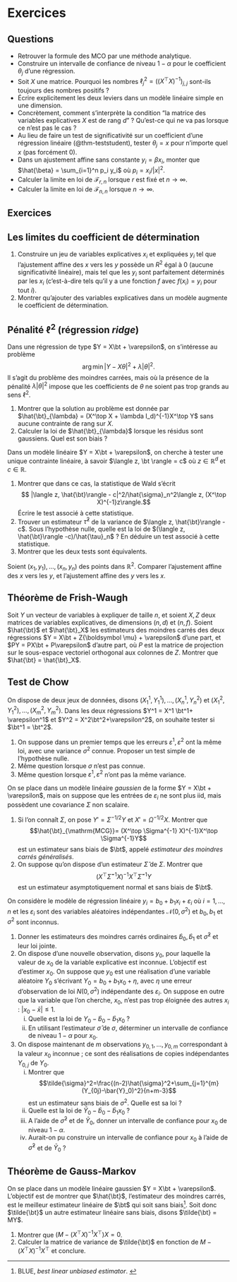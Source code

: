 # Exercices {.unnumbered}


## Questions

- Retrouver la formule des MCO par une méthode analytique. 
- Construire un intervalle de confiance de niveau $1-\alpha$ pour le coefficient $\theta_j$ d'une régression. 
- Soit $X$ une matrice. Pourquoi les nombres $\ell^2_j = ((X^\top X)^{-1})_{j,j}$ sont-ils toujours des nombres positifs ?
- Écrire explicitement les deux leviers dans un modèle linéaire simple en une dimension. 
- Concrètement, comment s'interprète la condition "la matrice des variables explicatives $X$ est de rang $d$" ? Qu'est-ce qui ne va pas lorsque ce n'est pas le cas ?
- Au lieu de faire un test de significativité sur un coefficient d'une régression linéaire (@thm-teststudent), tester $\theta_j=x$ pour n'importe quel $x$ (pas forcément $0$). 
- Dans un ajustement affine sans constante $y_i=\beta x_i$, monter que $\hat{\beta} = \sum_{i=1}^n p_i y_i$ où $p_i = x_i/|x|^2$. 
- Calculer la limite en loi de $\mathscr{F}_{r,n}$ lorsque $r$ est fixé et $n \to \infty$. 
- Calculer la limite en loi de $\mathscr{F}_{n,n}$ lorsque $n \to \infty$. 

## Exercices


:::{#exr-corrcaus}

## Les limites du coefficient de détermination

1. Construire un jeu de variables explicatives $x_i$ et expliquées $y_i$ tel que l'ajustement affine des $x$ vers les $y$ possède un $R^2$ égal à 0 (aucune significativité linéaire), mais tel que les $y_i$ sont parfaitement déterminés par les $x_i$ (c'est-à-dire tels qu'il y a une fonction $f$ avec $f(x_i)=y_i$ pour tout $i$). 
2. Montrer qu'ajouter des variables explicatives dans un modèle augmente le coefficient de détermination. 

:::

:::{#exr-regl2}

## Pénalité $\ell^2$ (régression *ridge*)

Dans une régression de type $Y = X\bt + \varepsilon$, on s'intéresse au problème 
$$ \arg \min |Y - X\theta|^2 + \lambda |\theta|^2.$$
Il s'agit du problème des moindres carrées, mais où la présence de la pénalité $\lambda|\theta|^2$ impose que les coefficients de $\theta$ ne soient pas trop grands au sens $\ell^2$. 

1. Montrer que la solution au problème est donnée par $\hat{\bt}_{\lambda} = (X^\top X + \lambda I_d)^{-1}X^\top Y$ sans aucune contrainte de rang sur $X$. 
2. Calculer la loi de $\hat{\bt}_{\lambda}$ lorsque les résidus sont gaussiens. Quel est son biais ?

:::

:::{#exr-uniquecontrainte}

Dans un modèle linéaire $Y = X\bt + \varepsilon$, on cherche à tester une unique contrainte linéaire, à savoir $\langle z, \bt \rangle = c$ où $z \in \mathbb{R}^d$ et $c \in \mathbb{R}$. 

1. Montrer que dans ce cas, la statistique de Wald s'écrit $$ |\langle z, \hat{\bt}\rangle - c|^2/\hat{\sigma}_n^2\langle z, (X^\top X)^{-1}z\rangle.$$
Écrire le test associé à cette statistique. 
1. Trouver un estimateur $\hat{\tau}^2$ de la variance de $\langle z, \hat{\bt}\rangle -c$. Sous l'hypothèse nulle, quelle est la loi de $(\langle z, \hat{\bt}\rangle -c)/\hat{\tau}_n$ ? En déduire un test associé à cette statistique. 
2. Montrer que les deux tests sont équivalents. 

:::


:::{#exr-aju}

Soient $(x_1, y_1), \dotsc, (x_n, y_n)$ des points dans $\mathbb{R}^2$. Comparer l'ajustement affine des $x$ vers les $y$, et l'ajustement affine des $y$ vers les $x$. 

:::

:::{#exr-fw}

## Théorème de Frish-Waugh

Soit $Y$ un vecteur de variables à expliquer de taille $n$, et soient $X,Z$ deux matrices de variables explicatives, de dimensions $(n,d)$ et $(n,f)$. Soient $\hat{\bt}$ et $\hat{\bt}_X$ les estimateurs des moindres carrés des deux régressions $Y = X\bt + Z{\boldsymbol \mu} + \varepsilon$ d'une part, et $PY = PX\bt + P\varepsilon$ d'autre part, où $P$ est la matrice de projection sur le sous-espace vectoriel orthogonal aux colonnes de $Z$. Montrer que $\hat{\bt} = \hat{\bt}_X$. 

:::

:::{#exr-chow}

## Test de Chow

On dispose de deux jeux de données, disons $(X^1_1, Y^1_1), \dotsc, (X^1_n, Y^2_n)$ et $(X^2_{1}, Y^2_{1}), \dotsc, (X^2_m, Y^2_m)$. Dans les deux régressions $Y^1 = X^1 \bt^1+ \varepsilon^1$ et $Y^2 = X^2\bt^2+\varepsilon^2$, on souhaite tester si $\bt^1 = \bt^2$. 

1. On suppose dans un premier temps que les erreurs $\varepsilon^1, \varepsilon^2$ ont la même loi, avec une variance $\sigma^2$ connue. Proposer un test simple de l'hypothèse nulle. 
2. Même question lorsque $\sigma$ n'est pas connue.
3. Même question lorsque $\varepsilon^1,\varepsilon^2$ n'ont pas la même variance. 

:::

:::{#exr-covnonscal}

On se place dans un modèle linéaire *gaussien* de la forme $Y = X\bt + \varepsilon$, mais on suppose que les entrées de $\varepsilon_i$ ne sont plus iid, mais possèdent une covariance $\Sigma$ non scalaire. 

1. Si l'on connaît $\Sigma$, on pose $Y' = \Sigma^{-1/2}Y$ et $X' = \Omega^{-1/2}X$. Montrer que $$\hat{\bt}_{\mathrm{MCG}}= (X^\top \Sigma^{-1} X)^{-1}X^\top \Sigma^{-1}Y$$
est un estimateur sans biais de $\bt$, appelé *estimateur des moindres carrés généralisés*. 
2. On suppose qu'on dispose d'un estimateur $\hat{\Sigma}$ de $\Sigma$. Montrer que 
$$(X^\top \hat{\Sigma}^{-1} X)^{-1}X^\top \hat{\Sigma}^{-1}Y$$
est un estimateur asymptotiquement normal et sans biais de $\bt$. 

:::


:::{#exr-prediction}

On considère le modèle de régression linéaire $y_i=b_0+b_1x_i+\varepsilon_i$ où $i = 1, \dotsc, n$ et les $\varepsilon_i$ sont des variables aléatoires indépendantes ${\mathcal N}(0,\sigma^2)$ et 
$b_0,b_1$ et $\sigma^2$ sont inconnus.

1. Donner les estimateurs des moindres carrés ordinaires $\hat{b}_0,\hat{b}_1$ et $\hat{\sigma}^2$ et leur loi jointe.
2. On dispose d'une nouvelle observation, disons $y_0$, pour laquelle la valeur de $x_0$ de la variable explicative est inconnue. L'objectif est d'estimer $x_0$.  On suppose que $y_0$ est une réalisation d'une variable aléatoire $Y_0$ s'écrivant $Y_0=b_0+b_1x_0+\eta$, avec $\eta$ une erreur d'observation de loi $N(0,\sigma^2)$ indépendante des $\varepsilon_i$. 
On suppose en outre que la variable que l'on cherche, $x_0$, n'est pas trop éloignée des autres $x_i$ : $|x_0- \bar x| \leq 1$. 
    i) Quelle est la loi de $Y_0-\hat{b}_0-\hat{b}_1x_0$ ?
    ii) En utilisant l'estimateur $\hat{\sigma}$ de ${\sigma}$, déterminer un intervalle de confiance de niveau $1-\alpha$ pour $x_0$.
1.  On dispose maintenant de $m$ observations $y_{0,1},\dots,y_{0,m}$ correspondant à la valeur $x_0$ inconnue ; ce sont des réalisations de copies indépendantes $Y_{0,j}$ de $Y_0$. 
    i) Montrer que 
    $$\tilde{\sigma}^2=\frac{(n-2)\hat{\sigma}^2+\sum_{j=1}^{m}(Y_{0j}-\bar{Y}_0)^2}{n+m-3}$$
    est un estimateur sans biais de $\sigma^2$. Quelle est sa loi ?
    ii) Quelle est la loi de $\bar{Y}_0-\hat{b}_0-\hat{b}_1x_0$ ?
    iii) A l'aide de $\tilde{\sigma}^2$ et de $\bar{Y}_0$, donner un intervalle de confiance pour $x_0$ de niveau $1-\alpha$.
    iv) Aurait-on pu construire un intervalle de confiance pour $x_0$ à l'aide de $\hat{\sigma}^2$ et de $\bar{Y}_0$ ?

:::


:::{#exr-gaussmarkov}

## Théorème de Gauss-Markov

On se place dans un modèle linéaire gaussien $Y = X\bt + \varepsilon$. L'objectif est de montrer que $\hat{\bt}$, l'estimateur des moindres carrés, est le meilleur estimateur linéaire de $\bt$ qui soit sans biais^[BLUE, *best linear unbiased estimator*. ]. Soit donc $\tilde{\bt}$ un autre estimateur linéaire sans biais, disons $\tilde{\bt} = MY$. 

1. Montrer que $(M - (X^\top X)^{-1}X^\top)X= 0$. 
2. Calculer la matrice de variance de $\tilde{\bt}$ en fonction de $M - (X^\top X)^{-1}X^\top$ et conclure. 

:::

